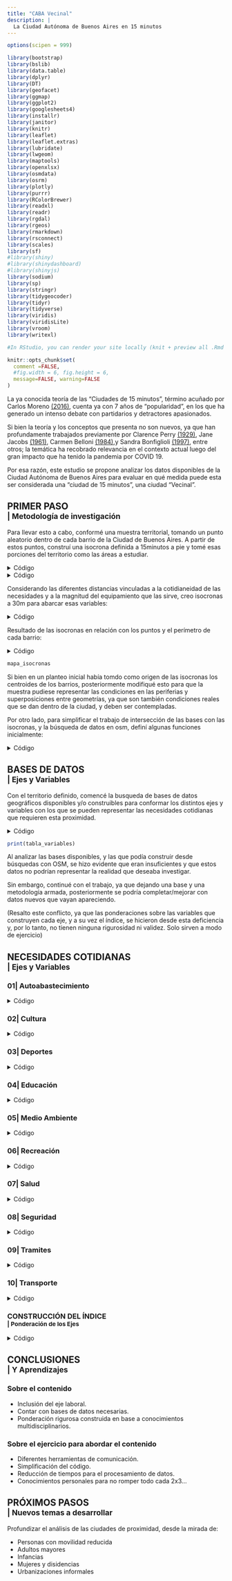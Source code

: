 ```yaml
---
title: "CABA Vecinal"
description: |
  La Ciudad Autónoma de Buenos Aires en 15 minutos
---
```



```r

options(scipen = 999)

library(bootstrap)
library(bslib)
library(data.table)
library(dplyr)
library(DT)
library(geofacet)
library(ggmap)
library(ggplot2)
library(googlesheets4)
library(installr)
library(janitor)
library(knitr)
library(leaflet)
library(leaflet.extras)
library(lubridate)
library(lwgeom)
library(maptools)
library(openxlsx)
library(osmdata)
library(osrm)
library(plotly)
library(purrr)
library(RColorBrewer)
library(readxl)
library(readr)
library(rgdal)
library(rgeos)
library(rmarkdown)
library(rsconnect)
library(scales)
library(sf)
#library(shiny)
#library(shinydashboard)
#library(shinyjs)
library(sodium)
library(sp)
library(stringr)
library(tidygeocoder)
library(tidyr)
library(tidyverse)
library(viridis)
library(viridisLite)
library(vroom)
library(writexl)

#In RStudio, you can render your site locally (knit + preview all .Rmd files in one fell swoop). Se puede escribir en la consola: rmarkdown::render_site()  SIEMPRE HACER ESTO PARA IMPACTAR LOS CAMBIOS EN EL SITIO!

```

```r
knitr::opts_chunk$set(
  comment =FALSE,
  #fig.width = 6, fig.height = 6, 
  message=FALSE, warning=FALSE
)
```


La ya conocida teoría de las "Ciudades de 15 minutos", término acuñado por Carlos Moreno [(2016)](https://www.latribune.fr/regions/smart-cities/la-tribune-de-carlos-moreno/la-ville-du-quart-d-heure-pour-un-nouveau-chrono-urbanisme-604358.html), cuenta ya con 7 años de "popularidad", en los que ha generado un intenso debate con partidarios y detractores apasionados.

Si bien la teoría y los conceptos que presenta no son nuevos, ya que han profundamente trabajados previamente por Clarence Perry [(1929)](https://www.taylorfrancis.com/chapters/edit/10.4324/9780429261732-66/neighborhood-unit-clarence-perry), Jane Jacobs [(1961)](https://books.google.com.ar/books/about/Muerte_y_vida_de_las_grandes_ciudades.html?id=fWQeEAAAQBAJ&source=kp_book_description&redir_esc=y), Carmen Belloni [(1984)](https://pascal-francis.inist.fr/vibad/index.php?action=getRecordDetail&idt=6512313),y Sandra Bonfiglioli [(1997)](https://journals.sagepub.com/doi/10.1177/102425899700300405), entre otros; la temática ha recobrado relevancia en el contexto actual luego del gran impacto que ha tenido la pandemia por COVID 19.

Por esa razón, este estudio se propone analizar los datos disponibles de la Ciudad Autónoma de Buenos Aires para evaluar en qué medida puede esta ser considerada una "ciudad de 15 minutos", una ciudad "Vecinal".


<h2>
  PRIMER PASO </br>
  <small class="text-muted"> |  Metodología de investigación </small>
</h2>

Para llevar esto a cabo, conformé una muestra territorial, tomando un punto aleatorio dentro de cada barrio de la Ciudad de Buenos Aires.
A partir de estos puntos, construí una isocrona definida a 15minutos a pie y tomé esas porciones del territorio como las áreas a estudiar.

<details><summary> Código </summary> 
```r
barrios <- st_read("https://cdn.buenosaires.gob.ar/datosabiertos/datasets/ministerio-de-educacion/barrios/barrios.geojson") %>% 
  mutate(AREAKM2 = round((AREA/1000000),2)) %>% 
  st_transform(4326)%>%
  arrange(BARRIO)

mb_eevv = st_read("https://cdn.buenosaires.gob.ar/datosabiertos/datasets/secretaria-de-desarrollo-urbano/espacios-verdes/espacio_verde_publico.geojson") %>% 
  st_make_valid() 

#eevv_unido = st_union(mb_eevv)

centroides = st_centroid(barrios) %>% 
             st_transform(4326)

# RESTO LAS GEOMETRIAS DE ESPACIOS VERDES A LOS BARRIOS PARA QUE CUANDO GENERE LOS PUNTOS ALEATORIOS, NO CAIGAN AHÍ (Restar geometria2 de geometria1):

#barrios_sverde = st_difference(barrios, eevv_unido) 

#LO GUARDO Y LO LLAMO PARA NO REPETIR:

#barrios_sverde = st_read("data/barrios_sverde.geojson")

#GENERO Y GUARDO LOS PTOS ALEATORIOS PORQUE SINO CADA VEZ QUE CORRO EL CODIGO, SON NUEVOS:

#puntos_aleatoriossv <- rowwise(barrios_sverde) %>%
#  mutate(punto_aleatorio = st_sample(geometry, 1, type = "random")) %>% 
#  st_drop_geometry(geometry) %>% 
#  st_as_sf()

#st_write(puntos_aleatoriossv, "data/nuevos_puntos.geojson")

puntos_aleatorios = st_read("data/nuevos_puntos.geojson")

```
</details>

<details><summary> Código </summary> 
```r

#ISOCRONAS PARA PUNTOS ALEATORIOS EN BARRIOS DESCONTANDO ESPACIOS VERDES:
#ESTA SECCIÓN VOY A EJECUTARLA UNA SOLA VEZ Y GUARDO EL OBJETO PORQUE TARDA MUCHO (itero en cada punto para hacer las isocronas):

#lista_isocronassv <- lapply(puntos_aleatorio$geometry, function(point) {
#  osrmIsochrone(loc = st_coordinates(point),
#                breaks = seq(from = 0, to = 15, by = 15),
#                res = 45,
#                osrm.profile = "foot")
#})

# Combino las isocronas
#isocronas_bindsv <- do.call(rbind, lista_isocronassv)

#st_write(isocronas_bindsv, "data/isocronas.geojson")



#Ahora simplemente llamo la base que armé y le uno los nombres por orden de las observaciones
isocronas_barrios = st_read("data/isocronas.geojson") %>% 
                    st_transform(4326) %>% 
                    cbind(st_drop_geometry(centroides)) %>% 
                    st_make_valid()

#Hago una base simplificada para relacionar con los puntos
isocronas15 = isocronas_barrios %>% 
                          select(BARRIO)
```
</details>

Considerando las diferentes distancias vinculadas a la cotidianeidad de las necesidades y a la magnitud del equipamiento que las sirve, creo isocronas a 30m para abarcar esas variables:

<details><summary> Código </summary> 
```r
#CONSTRUYO ISOCRONAS DE 30M PARA LOS SERVICIOS MENOS COTIDIANOS
#lista_isocronas30 <- lapply(puntos_aleatorios$geometry, function(point) {
#  osrmIsochrone(loc = st_coordinates(point),
#                breaks = seq(from = 0, to = 30, by = 30),
#                res = 40,
#                osrm.profile = "foot")
#})

# Combino las isocronas
#isocronas_bind30 <- do.call(rbind, lista_isocronas30)

#st_write(isocronas_bind30, "data/isocronas30.geojson")

isocronas30 = st_read("data/isocronas30.geojson")%>% 
                    st_transform(4326) %>% 
                    cbind(st_drop_geometry(centroides)) %>% 
                    st_make_valid()%>% 
                    select(BARRIO)
```
</details>

Resultado de las isocronas en relación con los puntos y el perímetro de cada barrio:

<details><summary> Código </summary> 
```r
mapa_isocronas =
leaflet(st_zm(barrios) %>% st_transform(4326)) %>%
  addTiles() %>%
  addProviderTiles(providers$CartoDB.Positron, group = "OSM",
                   options = providerTileOptions(minzoom = 1, maxzoom = 15)) %>%
  addProviderTiles(providers$Esri.WorldImagery, group = "Satelite") %>%
  addLayersControl(
    baseGroups = c("OSM","Satelite"), 
    overlayGroups = c("Barrios CABA","Puntos Aleatorios","Isocronas 15m","Isocronas 30m" ))%>% 
  
  addPolygons(data= barrios,
              color = "black",
              weight = 0.4,
              opacity = 0.7,
              fillColor = "white",
              fillOpacity = 0.5,
              popup = ~paste("<strong> BARRIO: </strong>", BARRIO,"<br> <strong> ÁREA: </strong>", AREAKM2, "km2"),
              group = "Barrios CABA") %>% 
  
  addPolygons(data= isocronas30,
              color = "#d0e0e3",
              weight = 0.4,
              opacity = 0.7,
              fillColor = "#d0e0e3",
              fillOpacity = 0.5,
              popup = ~paste("<strong> BARRIO: </strong>", BARRIO),
              group = "Isocronas 30m")%>%

  addPolygons(data= isocronas15,
              color = "#a2c4c9",
              weight = 0.4,
              opacity = 0.7,
              fillColor = "#a2c4c9",
              fillOpacity = 0.5,
              popup = ~paste("<strong> BARRIO: </strong>", BARRIO),
              group = "Isocronas 15m") %>% 
  
      addCircleMarkers(data=puntos_aleatorios,
              fillColor = "#45818e",
              weight = 0.5,
              color = "#45818e",
              fillOpacity = 0.5,
              radius = 2,
              popup = ~paste("<strong> BARRIO: </strong>", BARRIO),
              group = "Puntos Aleatorios") 
```
</details>

```r
mapa_isocronas
```


Si bien en un planteo inicial había tomdo como origen de las isocronas los centroides de los barrios, posteriormente modifiqué esto para que la muestra pudiese representar las condiciones en las periferias y superposiciones entre geometrías, ya que son también condiciones reales que se dan dentro de la ciudad, y deben ser contempladas.

Por otro lado, para simplificar el trabajo de intersección de las bases con las isocronas, y la búsqueda de datos en osm, definí algunas funciones inicialmente:

<details><summary> Código </summary> 
```r
#DEFINO ESTA FUNCION PARA SIMPLIFICAR EL FILTRO DE LAS VARIABLES CON LA GEOMETRIA DE LAS ISOCRONAS Y HACER EL CONTEO
conteo_interno = function(db,isocronas, nombre_variable){
  db %>% 
  st_transform(4326) %>% 
  st_intersection(isocronas) %>%
  group_by(BARRIO) %>%
  summarise(!!nombre_variable := n())
}

#DEFINO LA BBOX DE CABA PARA LIMITAR BUSQUEDAS EN OSM
bbox_caba <- getbb("Ciudad Autónoma de Buenos Aires, Argentina")

#DEFINO UNA FUNCION PARA HACER BUSQUEDAS E OSM
buscar_osm <- function(nombre_objeto, clave) {
  opq_objeto <- opq(bbox_caba)
  opq_objeto <- add_osm_feature(opq_objeto, key = clave)
  opq_objeto <- osmdata_sf(opq_objeto)
  
  assign(nombre_objeto, opq_objeto, envir = .GlobalEnv)
}
```
</details>


<h2>
  BASES DE DATOS </br>
  <small class="text-muted"> |  Ejes y Variables </small>
</h2>

Con el territorio definido, comencé la busqueda de bases de datos geográficos disponibles y/o construibles para conformar los distintos ejes y variables con los que se pueden representar las necesidades cotidianas que requieren esta proximidad.

<details><summary> Código </summary> 
```r
gs4_deauth() # Eliminar auth interactivo (link publico)
variables = read_sheet("https://docs.google.com/spreadsheets/d/15K_hQPI8NeN-vGZoND9f9yWvzg82VgPx-S1nffsJ3LQ/edit#gid=0")

tabla_variables=
datatable(variables, 
  options = list(
    searching = FALSE,
    rownames = FALSE,
    pageLength = 10,
    dom = 't',
    scrollY = '300px',
    scrollX = FALSE,  # Evitar el desplazamiento horizontal
    language = list(zeroRecords = "No existen datos para los requerimientos seleccionados"),
    autoWidth = TRUE,
    columnDefs = list(
      list(targets = 0, visible = FALSE)
    )
  )
)

```
</details>

```r
print(tabla_variables)
```

Al analizar las bases disponibles, y las que podía construir desde búsquedas con OSM, se hizo evidente que eran insuficientes y que estos datos no podrían representar la realidad que deseaba investigar.

Sin embargo, continué con el trabajo, ya que dejando una base y una metodología armada, posteriormente se podría completar/mejorar con datos nuevos que vayan apareciendo.

(Resalto este conflicto, ya que las ponderaciones sobre las variables que construyen cada eje, y a su vez el índice, se hicieron desde esta deficiencia y, por lo tanto, no tienen ninguna rigurosidad ni validez. Solo sirven a modo de ejercicio)


<h2>
  NECESIDADES COTIDIANAS </br>
  <small class="text-muted"> |  Ejes y Variables </small>
</h2>

<h3>
  01| Autoabastecimiento
</h3>

<details><summary> Código </summary> 
```r
#AUTOABASTECIMIENTO--------------------------------------------------------------

#HAGO UNA BUQUEDA DE LOS COMERCIOS CON OSM, GUARDO LA NUEVA BASE Y EDSHABILITO EL PROCESO PARA NO REPETIRLO:

#buscar_osm("a_comercio", "shop")

#a_comercio_pt = a_comercio$osm_points %>% 
#  select(name)

#a_comercio_mpol = a_comercio$osm_multipolygons %>% 
#  select(name) %>% 
#  st_centroid() %>% 
#  st_transform(4326)

#a_comercio_pol = a_comercio$osm_polygons %>% 
#  select(name)%>% 
#  st_centroid() %>% 
#  st_transform(4326)

#a_comercio = rbind(a_comercio_pt,a_comercio_pol,a_comercio_mpol) %>% 
#  conteo_interno(isocronas15,"n_a_comercio")

#st_write(a_comercio, "data/a_comercio.geojson")

a_comercio = st_read("data/a_comercio.geojson")

a_ferias = st_read("https://cdn.buenosaires.gob.ar/datosabiertos/datasets/ministerio-de-espacio-publico-e-higiene-urbana/ferias-mercados/ferias-itinerantes-de-abastecimiento-barrial.geojson") %>% 
  conteo_interno(isocronas30,"n_a_ferias")

a_eess = read.xlsx("https://cdn.buenosaires.gob.ar/datosabiertos/datasets/ministerio-de-educacion/estaciones-servicio/estaciones_servicio_caba.xlsx") %>% 
  filter(!is.na(lat)) %>% 
  st_as_sf(coords = c("long", "lat"), crs = 4326) %>% 
  conteo_interno(isocronas30,"n_a_eess")

a_gastronomicos = st_read("https://cdn.buenosaires.gob.ar/datosabiertos/datasets/ente-de-turismo/oferta-establecimientos-gastronomicos/oferta-gastronomica.geojson") %>% 
  conteo_interno(isocronas15,"n_r_gastronomicos")

```
</details>

<h3>
  02| Cultura
</h3>

<details><summary> Código </summary> 
```r
# CULTURA------------------------------------------------------------------------


c_culturales = st_read("https://cdn.buenosaires.gob.ar/datosabiertos/datasets/ministerio-de-cultura/espacios-culturales/espacios-culturales.geojson")  %>% conteo_interno(isocronas15,"n_r_culturales")

c_monumentos = read.xlsx("https://cdn.buenosaires.gob.ar/datosabiertos/datasets/ministerio-de-espacio-publico-e-higiene-urbana/monumentos/monumentos.xlsx") %>% 
  filter(!is.na(LATITUD)) %>% 
  st_as_sf(coords = c("LONGITUD", "LATITUD"), crs = 4326) %>% 
  conteo_interno(isocronas30,"n_r_monumentos") %>% 
  filter(!is.na(BARRIO))
```
</details>

<h3>
  03| Deportes
</h3>

<details><summary> Código </summary> 
```r
#DEPORTES-------------------------------------------------------------------------

d_polideportivos = st_read("https://cdn.buenosaires.gob.ar/datosabiertos/datasets/vicejefatura-de-gobierno/polideportivos/polideportivos.geojson")  %>% 
  conteo_interno(isocronas30,"n_d_polideportivos")

d_clubes = st_read("https://cdn.buenosaires.gob.ar/datosabiertos/datasets/vicejefatura-de-gobierno/clubes/clubes.geojson") %>% 
  conteo_interno(isocronas15,"n_d_clubes")
```
</details>

<h3>
  04| Educación
</h3>

<details><summary> Código </summary> 
```r
#EDUCACION----------------------------------------------------------------------

e_jardinesc = st_read("https://cdn.buenosaires.gob.ar/datosabiertos/datasets/ministerio-de-desarrollo-humano-y-habitat/jardines-comunitarios/jardin_comunitario.geojson") %>% 
  conteo_interno(isocronas15,"n_e_jardinesc")

e_primerainfancia = st_read("https://cdn.buenosaires.gob.ar/datosabiertos/datasets/ministerio-de-desarrollo-humano-y-habitat/centros-primera-infancia/centros-de-primera-infancia.geojson") %>% 
  conteo_interno(isocronas15,"n_e_primerainfancia")

e_desarrolloi = st_read("https://cdn.buenosaires.gob.ar/datosabiertos/datasets/ministerio-de-desarrollo-humano-y-habitat/centros-desarrollo-infantil/centros-de-desarrollo-infantil.geojson") %>% 
  conteo_interno(isocronas15,"n_e_desarrolloi")

e_educativos = st_read("https://cdn.buenosaires.gob.ar/datosabiertos/datasets/ministerio-de-educacion/establecimientos-educativos/establecimientos_educativos_WGS84.geojson") %>% 
  conteo_interno(isocronas15,"n_e_educativos")

e_universidades = read.xlsx("https://cdn.buenosaires.gob.ar/datosabiertos/datasets/ministerio-de-educacion/universidades/universidades.xlsx") %>% 
  filter(!is.na(lat)) %>% 
  st_as_sf(coords = c("long", "lat"), crs = 4326) %>% 
  conteo_interno(isocronas30,"n_e_universidades") 

e_bibliotecas = read.xlsx("https://cdn.buenosaires.gob.ar/datosabiertos/datasets/ministerio-de-cultura/bibliotecas/bibliotecas.xlsx") %>% 
  filter(!is.na(lat)) %>% 
  st_as_sf(coords = c("long", "lat"), crs = 4326) %>% 
  conteo_interno(isocronas30,"n_e_bibliotecas") 

```
</details>

<h3>
  05| Medio Ambiente
</h3>

<details><summary> Código </summary> 
```r
#MEDIO AMBIENTE-------------------------------------------------------------------

#mb_arbolado = st_read("https://cdn.buenosaires.gob.ar/datosabiertos/datasets/atencion-ciudadana/arbolado-publico-lineal/arbolado-publico-lineal-2017-2018.geojson") %>% 
#  conteo_interno("n_tp_arbolado")

mb_eevv = st_read("https://cdn.buenosaires.gob.ar/datosabiertos/datasets/secretaria-de-desarrollo-urbano/espacios-verdes/espacio_verde_publico.geojson") %>% 
  st_make_valid() %>% 
  st_centroid() %>% 
  #hacer una ponderacion por tipo de espacio verde
  mutate(clasificac = as.factor(clasificac)) %>% 
  conteo_interno(isocronas15,"n_mb_eevv")


```
</details>

<h3>
  06| Recreación
</h3>

<details><summary> Código </summary> 
```r
# RECREACION----------------------------------------------------------

r_jugotecas = st_read("https://cdn.buenosaires.gob.ar/datosabiertos/datasets/ministerio-de-desarrollo-humano-y-habitat/juegotecas-barriales/juegotecas-barriales.geojson") %>% 
  conteo_interno(isocronas15,"n_r_jugotecas")

r_estadios = read.xlsx("https://cdn.buenosaires.gob.ar/datosabiertos/datasets/vicejefatura-de-gobierno/estadios/estadios.xlsx") %>% 
  st_as_sf(coords = c("long", "lat"), crs = 4326) %>% 
  conteo_interno(isocronas30,"n_r_estadios") 

r_peatonal = st_read("https://cdn.buenosaires.gob.ar/datosabiertos/datasets/ministerio-de-desarrollo-humano-y-habitat/juegotecas-barriales/juegotecas-barriales.geojson") %>% 
  conteo_interno(isocronas15,"n_r_peatonal")

r_jubilados = read.xlsx("https://cdn.buenosaires.gob.ar/datosabiertos/datasets/ministerio-de-desarrollo-humano-y-habitat/centros-jubilados/centros-de-jubilados-reempadronados.xlsx") %>% 
  filter(!is.na(lat)) %>% 
  st_as_sf(coords = c("long", "lat"), crs = 4326) %>% 
  conteo_interno(isocronas15,"n_r_jubilados") 

#TRABAJO SOBRE LA BASE DE DATOS DE LOCALES BAILABLES PARA ASIGNAR GEOMETRIA EN BASE A LAS DIRECCIONES DISPONIBLES:

#r_bailables = read.xlsx("https://cdn.buenosaires.gob.ar/datosabiertos/datasets/agencia-gubernamental-de-control/locales-bailables/locales_bailables.xlsx")%>% 
  #clean_names() %>% 
  #mutate(direccion = paste0(domicilio," ",no, ", Ciudad de Buenos Aires, Argentina")) %>% 
  #filter(!grepl("VENCI|SUSP|BAJA|DENE", estado)) %>% 
  #filter(!is.na(estado)) 

#evito problemas por cortes en la busqueda y después guardo el archivo y desactivo esta parte del código porque se demora mucho
#Sys.sleep(1)

#r_bailables = r_bailables %>%
  #geocode(address = direccion, method = "osm")

#r_bailables = r_bailables %>%
  #filter(!is.na(lat)) %>% 
  #st_as_sf(coords = c("long", "lat"), crs = 4326) %>% 
  #st_write("data/r_bailables.geojson")

r_bailables =  st_read("data/r_bailables.geojson") %>% 
  conteo_interno(isocronas30,"n_r_bailables") 
```
</details>

<h3>
  07| Salud
</h3>

<details><summary> Código </summary> 
```r
# SALUD-------------------------------------------------------------------------

s_ufebriles = st_read("https://cdn.buenosaires.gob.ar/datosabiertos/datasets/ministerio-de-salud/ufus/ubicacion-ufus.geojson")  %>% 
  conteo_interno(isocronas15,"n_s_ufebriles")

s_cimujer = read.xlsx("https://cdn.buenosaires.gob.ar/datosabiertos/datasets/ministerio-de-desarrollo-humano-y-habitat/centros-integrales-mujer/centros-integrales-de-la-mujer.xlsx") %>% 
  filter(!is.na(lat)) %>% 
  st_as_sf(coords = c("long", "lat"), crs = 4326) %>% 
  conteo_interno(isocronas15,"n_s_cimujer")

s_hospitales = st_read("https://cdn.buenosaires.gob.ar/datosabiertos/datasets/ministerio-de-salud/hospitales/hospitales.geojson")  %>% 
  conteo_interno(isocronas30,"n_s_hospitales")

s_cdinfantil = st_read("https://cdn.buenosaires.gob.ar/datosabiertos/datasets/ministerio-de-desarrollo-humano-y-habitat/centros-desarrollo-infantil/centros-de-desarrollo-infantil.geojson")  %>% 
  conteo_interno(isocronas15,"n_s_cdinfantil")

s_farmacias = read.xlsx("https://cdn.buenosaires.gob.ar/datosabiertos/datasets/ministerio-de-salud/farmacias/farmacias.xlsx") %>% 
  filter(!is.na(lat)) %>% 
  st_as_sf(coords = c("long", "lat"), crs = 4326) %>% 
  conteo_interno(isocronas15,"n_s_farmacias")

s_privados = read.xlsx("https://cdn.buenosaires.gob.ar/datosabiertos/datasets/ministerio-de-salud/centros-salud-privados/centros-de-salud-privados.xlsx") %>% 
  filter(!is.na(lat)) %>% 
  st_as_sf(coords = c("long", "lat"), crs = 4326) %>% 
  conteo_interno(isocronas30,"n_s_privados")

s_vinfantil = st_read("https://cdn.buenosaires.gob.ar/datosabiertos/datasets/ministerio-de-salud/vacunatorios-infantiles/vacunatorios_infantiles_WGS84.geojson")  %>% 
  conteo_interno(isocronas30,"n_s_vinfantil")

s_cesac = st_read("https://cdn.buenosaires.gob.ar/datosabiertos/datasets/ministerio-de-salud/centros-salud-accion-comunitaria-cesac/centros_de_salud_nivel_1_BADATA_WGS84.geojson")  %>% 
  conteo_interno(isocronas15,"n_s_cesac")

s_vmayores = st_read("https://cdn.buenosaires.gob.ar/datosabiertos/datasets/ministerio-de-salud/vacunatorios-adultos-mayores/vacunatorios-adultos-mayores.geojson")  %>% 
  conteo_interno(isocronas30,"n_s_vmayores")

s_barriales = st_read("https://cdn.buenosaires.gob.ar/datosabiertos/datasets/ministerio-de-salud/centros-medicos-barriales/centros-medicos-barriales.geojson")  %>% 
  conteo_interno(isocronas15,"n_s_barriales") %>% 
  mutate(BARRIO = toupper(BARRIO))

s_geriatricos = st_read("https://cdn.buenosaires.gob.ar/datosabiertos/datasets/ministerio-de-justicia-y-seguridad/geriatricos/geriatricos.geojson")  %>% 
  conteo_interno(isocronas30,"n_s_geriatricos")

s_esaludables = st_read("https://cdn.buenosaires.gob.ar/datosabiertos/datasets/vicejefatura-de-gobierno/estaciones-saludables/estaciones-saludables.geojson")  %>% 
  conteo_interno(isocronas15,"n_s_esaludables")
```
</details>

<h3>
  08| Seguridad
</h3>

<details><summary> Código </summary> 
```r
# SEGURIDAD---------------------------------------------------------------------

#TOMO CADA BASE DE DATOS, LA INTERSECTO Y HAGO EL CONTEO:

se_comisarias = st_read("https://cdn.buenosaires.gob.ar/datosabiertos/datasets/ministerio-de-justicia-y-seguridad/comisarias-policia-ciudad/comisarias-policia-de-la-ciudad.geojson") %>% 
  select(nombre, nom_2,tipo) %>% 
  conteo_interno(isocronas30,"n_se_comisarias")
  
  
se_bomberos = read.csv("https://cdn.buenosaires.gob.ar/datosabiertos/datasets/ministerio-de-justicia-y-seguridad/cuarteles-destacamentos-bomberos/cuarteles-y-destacamentos-de-bomberos-de-policia-federal-argentina.csv",
                    stringsAsFactors = T) %>% 
  select(long,lat,dcia,gestion) %>% 
  st_as_sf(coords = c("long", "lat"), crs = 4326) %>% 
  conteo_interno(isocronas30,"n_se_bomberos")

```
</details>

<h3>
  09| Tramites
</h3>

<details><summary> Código </summary> 
```r

#TRAMITES-----------------------------------------------------------------------

#OBTENGO LOS PUNTOS DE ATENCION CIUDADANA BUSCANDO LAS DIRECCIONES QUE FIGURAN EN LA BASE DE DATOS:

#t_puntos = read.xlsx("https://cdn.buenosaires.gob.ar/datosabiertos/datasets/ministerio-de-gobierno/puntos-atencion/puntos-de-atencion.xlsx") %>% 
#  mutate(direccion = paste0(calle_nombre," ",calle_altura, ", Ciudad de Buenos Aires, Argentina"))

#evito problemas por cortes en la busqueda y después guardo el archivo y desactivo esta parte del código porque se demora mucho
#Sys.sleep(1)

#t_puntos = t_puntos %>%
#  geocode(address = direccion, method = "osm")

#st_write(t_puntos, "data/t_puntos.geojson")

t_puntos = st_read("data/t_puntos.geojson") %>% 
  filter(!is.na(lat)) %>% 
  st_drop_geometry(geometry) %>% 
  st_as_sf(coords = c("long", "lat"), crs = 4326) %>% 
  conteo_interno(isocronas15,"n_t_puntos")

t_cajeros = read.xlsx("https://cdn.buenosaires.gob.ar/datosabiertos/datasets/secretaria-de-desarrollo-urbano/cajeros-automaticos/cajeros-automaticos.xlsx") %>% 
  filter(!is.na(lat)) %>% 
  st_as_sf(coords = c("long", "lat"), crs = 4326) %>% 
  select(id)

t_bancos = read.xlsx("https://cdn.buenosaires.gob.ar/datosabiertos/datasets/ministerio-de-economia-y-finanzas/bancos/bancos.xlsx") %>% 
  filter(!is.na(lat)) %>% 
  st_as_sf(coords = c("long", "lat"), crs = 4326) %>% 
  select(id)

t_bancosyc = rbind(t_bancos,t_cajeros) %>% 
  mutate(geos = as.character(geometry)) %>% 
  filter(!duplicated(geos)) %>% 
  conteo_interno(isocronas15,"n_t_bancosyc")

rm(t_bancos,t_cajeros)
```
</details>

<h3>
  10| Transporte
</h3>

<details><summary> Código </summary> 
```r

#TRANSPORTE---------------------------------------------------------------------

tp_colectivos = st_read("https://cdn.buenosaires.gob.ar/datosabiertos/datasets/transporte-y-obras-publicas/colectivos-paradas/paradas-de-colectivo.geojson") %>% 
  conteo_interno(isocronas15,"n_tp_colectivos")

tp_bicis = st_read("https://cdn.buenosaires.gob.ar/datosabiertos/datasets/transporte-y-obras-publicas/estaciones-bicicletas-publicas/nuevas-estaciones-bicicletas-publicas.geojson") %>% 
  conteo_interno(isocronas15,"n_tp_bicis")

tp_subte = st_read("https://cdn.buenosaires.gob.ar/datosabiertos/datasets/sbase/subte-estaciones/estaciones-de-subte.geojson") %>% 
  conteo_interno(isocronas15,"n_tp_subte")

tp_ffcc = st_read("https://cdn.buenosaires.gob.ar/datosabiertos/datasets/transporte-y-obras-publicas/estaciones-ferrocarril/estaciones-de-ferrocarril.geojson") %>% 
  conteo_interno(isocronas15,"n_tp_ffcc")

tp_garagec = st_read("https://cdn.buenosaires.gob.ar/datosabiertos/datasets/transporte-y-obras-publicas/garajes-comerciales/garajes-comerciales.geojson") %>% 
  conteo_interno(isocronas15,"n_tp_garagec")

tp_garagem = read.xlsx("https://cdn.buenosaires.gob.ar/datosabiertos/datasets/transporte-y-obras-publicas/estacionamientos-motos/estacionamientos-de-motos-publico.xlsx") %>% 
  filter(!is.na(lat)) %>% 
  st_as_sf(coords = c("long", "lat"), crs = 4326) %>% 
  conteo_interno(isocronas15,"n_tp_garagem")

```
</details>

<h3>
  CONSTRUCCIÓN DEL ÍNDICE </br>
  <small class="text-muted"> |  Ponderación de los Ejes </small>
</h3>

<details><summary> Código </summary> 
```r
#PARA ELIMINAR OBJETOS DE MI ENTORNO QUE NO USÉ AL FINAL
#rm(a_rcivil)

#LLAMO TODAS LAS BASES DE DATOS Y LAS FILTRO SEGUN SI SON DE LAS CATEGORIAS DE ANALISIS
bases_de_datos <- ls() %>%
  grep("^a_|^d_|^e_|^r_|^s_|^se_|^t_", ., value = TRUE) %>%
  lapply(get)

# ARMO UNA BASE UNIFICADA HACIENDO LEFT_JOINS ITERATIVOS CON AS BD
isocronas_datos <- bases_de_datos %>% 
  reduce(function(df1, df2) {
    left_join(df1, df2 %>% st_drop_geometry(), by = "BARRIO") %>%
      replace(is.na(.), 0)
  }, .init = isocronas_barrios)
```
</details>

<h2>
  CONCLUSIONES </br>
  <small class="text-muted"> |  Y Aprendizajes </small>
</h2>

<h3>
  Sobre el contenido 
</h3>
  - Inclusión del eje laboral.
  - Contar con bases de datos necesarias.
  - Ponderación rigurosa construida en base a conocimientos multidisciplinarios.
  
<h3>
  Sobre el ejercicio para abordar el contenido 
</h3>
  - Diferentes herramientas de comunicación.
  - Simplificación del código.
  - Reducción de tiempos para el procesamiento de datos.
  - Conocimientos personales para no romper todo cada 2x3...
  

<h2>
  PRÓXIMOS PASOS </br>
  <small class="text-muted"> |  Nuevos temas a desarrollar </small>
</h2>

Profundizar el análisis de las ciudades de proximidad, desde la mirada de:

  - Personas con movilidad reducida
  - Adultos mayores
  - Infancias
  - Mujeres y disidencias
  - Urbanizaciones informales




